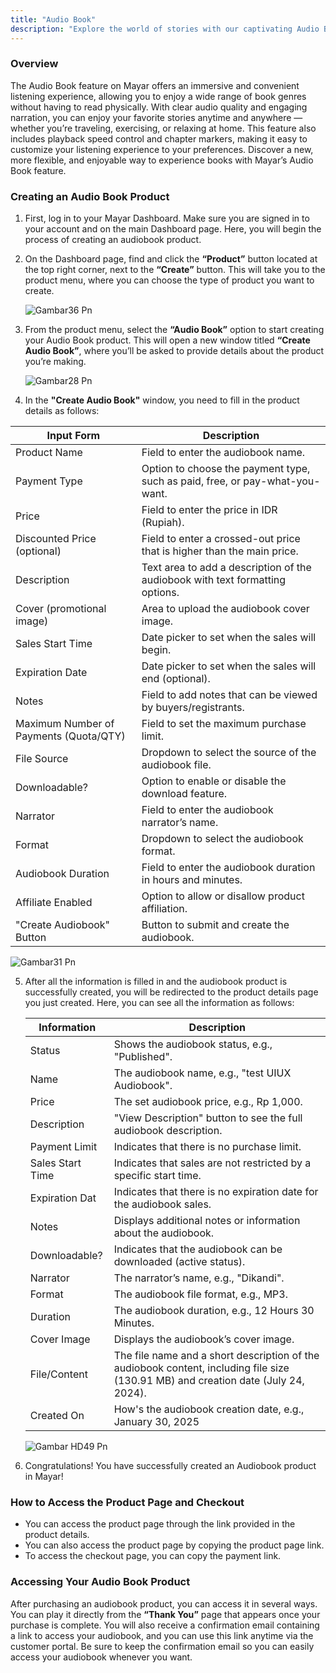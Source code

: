 ```yaml
---
title: "Audio Book"
description: "Explore the world of stories with our captivating Audio Book feature!"
---
```


### Overview

The Audio Book feature on Mayar offers an immersive and convenient listening experience, allowing you to enjoy a wide range of book genres without having to read physically. With clear audio quality and engaging narration, you can enjoy your favorite stories anytime and anywhere — whether you’re traveling, exercising, or relaxing at home. This feature also includes playback speed control and chapter markers, making it easy to customize your listening experience to your preferences. Discover a new, more flexible, and enjoyable way to experience books with Mayar’s Audio Book feature.

### Creating an Audio Book Product

1. First, log in to your Mayar Dashboard. Make sure you are signed in to your account and on the main Dashboard page. Here, you will begin the process of creating an audiobook product.
2. On the Dashboard page, find and click the **“Product”** button located at the top right corner, next to the **“Create”** button. This will take you to the product menu, where you can choose the type of product you want to create.

   ![Gambar36 Pn](/images/gambar36.png)
3. From the product menu, select the **“Audio Book”** option to start creating your Audio Book product. This will open a new window titled **“Create Audio Book”**, where you’ll be asked to provide details about the product you’re making.

   ![Gambar28 Pn](/images/gambar28.png)
4. In the **"Create Audio Book"** window, you need to fill in the product details as follows:

| Input Form                             | Description                                                                   |
| -------------------------------------- | ----------------------------------------------------------------------------- |
| Product Name                           | Field to enter the audiobook name.                                            |
| Payment Type                           | Option to choose the payment type, such as paid, free, or pay-what-you-want.  |
| Price                                  | Field to enter the price in IDR (Rupiah).                                     |
| Discounted Price (optional)            | Field to enter a crossed-out price that is higher than the main price.        |
| Description                            | Text area to add a description of the audiobook with text formatting options. |
| Cover (promotional image)              | Area to upload the audiobook cover image.                                     |
| Sales Start Time                       | Date picker to set when the sales will begin.                                 |
| Expiration Date                        | Date picker to set when the sales will end (optional).                        |
| Notes                                  | Field to add notes that can be viewed by buyers/registrants.                  |
| Maximum Number of Payments (Quota/QTY) | Field to set the maximum purchase limit.                                      |
| File Source                            | Dropdown to select the source of the audiobook file.                          |
| Downloadable?                          | Option to enable or disable the download feature.                             |
| Narrator                               | Field to enter the audiobook narrator’s name.                                 |
| Format                                 | Dropdown to select the audiobook format.                                      |
| Audiobook Duration                     | Field to enter the audiobook duration in hours and minutes.                   |
| Affiliate Enabled                      | Option to allow or disallow product affiliation.                              |
| "Create Audiobook" Button              | Button to submit and create the audiobook.                                    |

![Gambar31 Pn](/images/gambar31.png)

5. After all the information is filled in and the audiobook product is successfully created, you will be redirected to the product details page you just created. Here, you can see all the information as follows:

   | Information      | Description                                                                                                                        |
   | ---------------- | ---------------------------------------------------------------------------------------------------------------------------------- |
   | Status           | Shows the audiobook status, e.g., "Published".                                                                                     |
   | Name             | The audiobook name, e.g., "test UIUX Audiobook".                                                                                   |
   | Price            | The set audiobook price, e.g., Rp 1,000.                                                                                           |
   | Description      | "View Description" button to see the full audiobook description.                                                                   |
   | Payment Limit    | Indicates that there is no purchase limit.                                                                                         |
   | Sales Start Time | Indicates that sales are not restricted by a specific start time.                                                                  |
   | Expiration Dat   | Indicates that there is no expiration date for the audiobook sales.                                                                |
   | Notes            | Displays additional notes or information about the audiobook.                                                                      |
   | Downloadable?    | Indicates that the audiobook can be downloaded (active status).                                                                    |
   | Narrator         | The narrator’s name, e.g., "Dikandi".                                                                                              |
   | Format           | The audiobook file format, e.g., MP3.                                                                                              |
   | Duration         | The audiobook duration, e.g., 12 Hours 30 Minutes.                                                                                 |
   | Cover Image      | Displays the audiobook’s cover image.                                                                                              |
   | File/Content     | The file name and a short description of the audiobook content, including file size (130.91 MB) and creation date (July 24, 2024). |
   | Created On       | How's the audiobook creation date, e.g., January 30, 2025                                                                          |

   ![Gambar HD49 Pn](/images/gambarHD49.png)
6. Congratulations\! You have successfully created an Audiobook product in Mayar\!

### How to Access the Product Page and Checkout

- You can access the product page through the link provided in the product details.
- You can also access the product page by copying the product page link.
- To access the checkout page, you can copy the payment link.

### Accessing Your Audio Book Product

After purchasing an audiobook product, you can access it in several ways. You can play it directly from the **“Thank You”** page that appears once your purchase is complete. You will also receive a confirmation email containing a link to access your audiobook, and you can use this link anytime via the customer portal. Be sure to keep the confirmation email so you can easily access your audiobook whenever you want.